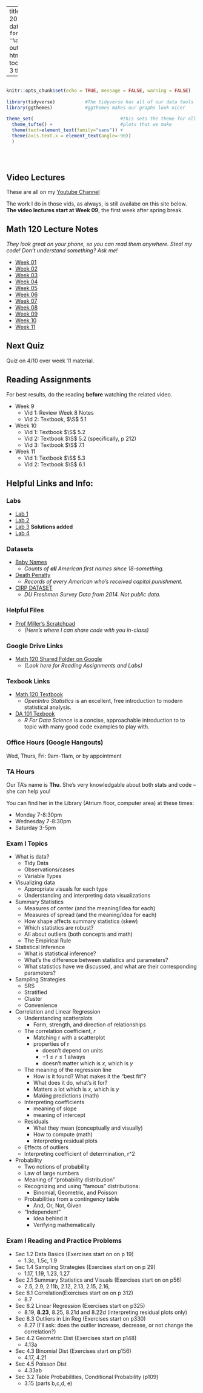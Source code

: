 
---
title: "Math 120 Fall 2019 Homepage"
date: "Updated: `r format(Sys.time(), '%d %B, %Y')`"
output: 
  html_document:
    toc: true
    toc_depth: 3
    theme: yeti

      
  
---

```r

                                                                          #
knitr::opts_chunk$set(echo = TRUE, message = FALSE, warning = FALSE)      #
                                                                          #
library(tidyverse)           #The tidyverse has all of our data tools     #
library(ggthemes)            #ggthemes makes our graphs look nicer        #
                                                                          # 
theme_set(                                #this sets the theme for all    #
  theme_tufte() +                         #plots that we make             #
  theme(text=element_text(family="sans")) + 
  theme(axis.text.x = element_text(angle=-90))                            #
  )                                                                       #
                                                                          #
                                                                          #
                                                                          #

```


## Video Lectures

These are all on my [Youtube Channel](https://www.youtube.com/playlist?list=PLyeasqQur_f3JmC9dyJqcxB5SSW1i3RG_)

The work I do in those vids, as always, is still availabe on this site below.  **The video lectures start at Week 09**, the first week after spring break.

## Math 120 Lecture Notes
*They look great on your phone, so you can read them anywhere.  Steal my code!  Don't understand something?  Ask me!*


- [Week 01](https://millera2.github.io/Math-120/Math-120-Lec-01.html)
- [Week 02](https://millera2.github.io/Math-120/Math-120-Lec-02.html)
- [Week 03](https://millera2.github.io/Math-120/Math-120-Lec-03.html)
- [Week 04](https://millera2.github.io/Math-120/Math-120-Lec-04.html)
- [Week 05](https://millera2.github.io/Math-120/Math-120-Lec-05.html)
- [Week 06](https://millera2.github.io/Math-120/Math-120-Lec-06.html)
- [Week 07](https://millera2.github.io/Math-120/Math-120-Lec-07.html)
- [Week 08](https://millera2.github.io/Math-120/Math-120-Lec-08.html)
- [Week 09](https://millera2.github.io/Math-120/Math-120-Lec-09.html)
- [Week 10](https://millera2.github.io/Math-120/Math-120-Lec-10.html)
- [Week 11](https://millera2.github.io/Math-120/Math-120-Lec-11.html)





## Next Quiz

Quiz on 4/10 over week 11 material. 

## Reading Assignments

For best results, do the reading **before** watching the related video.  

- Week 9
  - Vid 1: Review Week 8 Notes
  - Vid 2: Textbook, $\S$ 5.1
- Week 10
  - Vid 1: Textbook $\S$ 5.2
  - Vid 2: Textbook $\S$ 5.2 (specifically, p 212) 
  - Vid 3: Textbook $\S$ 7.1
- Week 11
  - Vid 1: Textbook $\S$ 5.3
  - Vid 2: Textbook $\S$ 6.1


## Helpful Links and Info:

### Labs

- [Lab 1](https://millera2.github.io/Math-120/Math-120-Lab-1.html) 
- [Lab 2](https://millera2.github.io/Math-120/Math-120-Lab-2.html)
- [Lab 3](https://millera2.github.io/Math-120/Math-120-Lab-3.html) **Solutions added**
- [Lab 4](https://docs.google.com/document/d/1xdKXIp7lV4ENWbBN0O6a_j0t_RemX23Guv0CEG4XFSE/edit?usp=sharing)


### Datasets


- [Baby Names](https://drive.google.com/file/d/1W5baem_xOJ9SVlaD_QHnXNdfA9dtBXaS/view?usp=sharing)
  - *Counts of **all** American first names since 18-something.*
- [Death Penalty](https://millera2.github.io/Data/death-penalty-data.csv)
  - *Records of every American who's received capital punishment.*
- [CIRP DATASET](https://drive.google.com/file/d/1-FxOfb3-Hm8DPKSpkqlHGZ91154xMW4s/view?usp=sharing)
  - *DU Freshmen Survey Data from 2014.  Not public data.*

### Helpful Files


- [Prof Miller's Scratchpad](https://drive.google.com/open?id=1XBCoVrgdWfMXgKteISLOznyBqGwzmnguSJis-axbxVI)
  - *(Here's where I can share code with you in-class)*

### Google Drive Links

- [Math 120 Shared Folder on Google](https://drive.google.com/open?id=1BjjdXm2h03ecn7qyPiHsbmW4gZEGqte7)
  - *(Look here for Reading Assignments and Labs)*

### Texbook Links

- [Math 120 Textbook](https://www.openintro.org/stat/textbook.php?stat_book=os)
  - *OpenIntro Statistics* is an excellent, free introduction to modern statistical analysis.
- [DA 101 Texbook](https://r4ds.had.co.nz)
  - *R For Data Science* is a concise, approachable introduction to to topic with many good code examples to play with.

### Office Hours (Google Hangouts)

Wed, Thurs, Fri: 9am-11am, or by appointment

### TA Hours

Our TA's name is **Thu**.  She's very knowledgable about both stats and code -- she can help you!

You can find her in the Library (Atrium floor, computer area) at these times:

- Monday 7-8:30pm
- Wednesday 7-8:30pm
- Saturday 3-5pm





### Exam I Topics

- What is data?
  - Tidy Data
  - Observations/cases
  - Variable Types
- Visualizing data
  - Appropriate visuals for each type
  - Understanding and interpreting data visualizations
- Summary Statistics
  - Measures of center (and the meaning/idea for each)
  - Measures of spread (and the meaning/idea for each)
  - How shape affects summary statistics (skew)
  - Which statistics are robust?
  - All about outliers (both concepts and math)
  - The Empirical Rule
- Statistical Inference
  - What is statistical inference?
  - What's the difference between statistics and parameters?
  - What statistics have we discussed, and what are their corresponding parameters?
- Sampling Strategies
  - SRS
  - Stratified
  - Cluster
  - Convenience
- Correlation and Linear Regression
  - Understanding scatterplots
    - Form, strength, and direction of relationships
  - The correlation coefficient, *r*
    - Matching r with a scatterplot
    - properties of r
      - doesn't depend on units
      - $-1\leq r \leq 1$ always
      - doesn't matter which is $x$, which is $y$
  - The meaning of the regression line
    - How is it found? What makes it the "best fit"?
    - What does it do, what's it for?
    - Matters a lot which is $x$, which is $y$
    - Making predictions (math)
  - Interpreting coefficients
    - meaning of slope
    - meaning of intercept
  - Residuals
    - What they mean (conceptually and visually)
    - How to compute (math)
    - Interpreting residual plots
  - Effects of outliers
  - Interpreting coefficient of determination, r^2
- Probability
  - Two notions of probability
  - Law of large numbers
  - Meaning of "probability distribution"
  - Recognizing and using "famous" distributions:
    - Binomial, Geometric, and Poisson
  - Probabilities from a contingency table
    - And, Or, Not, Given
  - "Independent"
    - Idea behind it
    - Verifying mathematically

### Exam I Reading and Practice Problems

- Sec 1.2 Data Basics (Exercises start on on p 19)
  - 1.3c, 1.5c, 1.9
- Sec 1.4 Sampling Strategies (Exercises start on on p 29)
  - 1.17, 1.19, 1.23, 1.27
- Sec 2.1 Summary Statistics and Visuals (Exercises start on on p56)
  - 2.5, 2.9, 2.11b, 2.12, 2.13, 2.15, 2.16, 
- Sec 8.1 Correlation(Exercises start on on p 312)
  - 8.7
- Sec 8.2 Linear Regression (Exercises start on p325)
  - 8.19, **8.23**, 8.25, 8.21d and 8.22d (interpreting residual plots only)
- Sec 8.3 Outliers in Lin Reg (Exercises start on p330)
  - 8.27 (I'll ask:  does the outlier increase, decrease, or not change the correlation?)
- Sec 4.2 Geometric Dist (Exercises start on p148)
  - 4.13a
- Sec 4.3 Binomial Dist (Exercises start on p156)
  - 4.17, 4.21
- Sec 4.5 Poisson Dist 
  - 4.33ab
- Sec 3.2 Table Probabilities, Conditional Probability (p109)
  - 3.15 (parts b,c,d, e)
 
  
